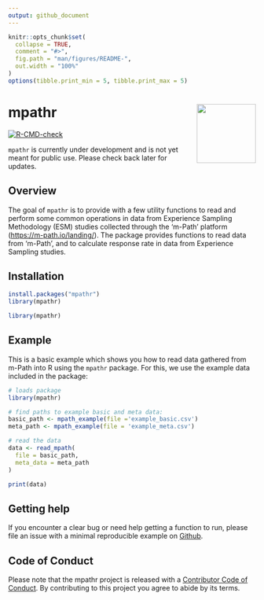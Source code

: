 ```yaml
---
output: github_document
---
```


<!-- README.md is generated from README.Rmd. Please edit that file -->

```r
knitr::opts_chunk$set(
  collapse = TRUE,
  comment = "#>",
  fig.path = "man/figures/README-",
  out.width = "100%"
)
options(tibble.print_min = 5, tibble.print_max = 5)
```

# mpathr <img src="man/figures/logo.png" align="right" height="120" alt="" />

<!-- badges: start -->
[![R-CMD-check](https://github.com/m-path-io/mpathr/actions/workflows/R-CMD-check.yaml/badge.svg)](https://github.com/m-path-io/mpathr/actions/workflows/R-CMD-check.yaml)
<!-- badges: end -->

`mpathr` is currently under development and is not yet meant for public use. Please check back later for updates.

## Overview

The goal of `mpathr` is to provide with a few utility functions to read and perform some common operations in data from Experience Sampling Methodology (ESM) studies collected through the 'm-Path' platform (<https://m-path.io/landing/>). The package provides functions to read data from 'm-Path', and to calculate response rate in data from Experience Sampling studies. 

## Installation

```r
install.packages("mpathr")
library(mpathr)
```

```r
library(mpathr)
```

## Example

This is a basic example which shows you how to read data gathered from m-Path
into R using the `mpathr` package. For this, we use the example data included 
in the package:

```r
# loads package
library(mpathr)

# find paths to example basic and meta data:
basic_path <- mpath_example(file ='example_basic.csv')
meta_path <- mpath_example(file = 'example_meta.csv')

# read the data
data <- read_mpath(
  file = basic_path,
  meta_data = meta_path
)

print(data)
```

## Getting help
If you encounter a clear bug or need help getting a function to run, please file an issue with a minimal reproducible example on [Github](https://github.com/m-path-io/mpathr/issues).

## Code of Conduct
Please note that the mpathr project is released with a
[Contributor Code of Conduct](CODE_OF_CONDUCT.md). By contributing to this
project you agree to abide by its terms.

